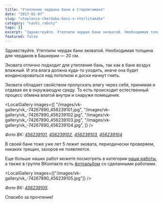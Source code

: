 ```yaml
---
title: "Утепление чердака бани в Стерлитамаке"
date: "2017-01-07"
slug: "uteplenie-cherdaka-bani-v-sterlitamake"
category: "nashi_raboty"
tags: []
excerpt: "Здравствуйте. Утеплили чердак бани эковатой. Необходимая толщина для чердаков в Башкирии — 20 см. Эковата отлично подходит для утепления бань, так как в бане воздух влажный. И эта влага должна куда-то..."
featured: false
---
```



Здравствуйте. Утеплили чердак бани эковатой. Необходимая толщина для чердаков в Башкирии — 20 см.

Эковата отлично подходит для утепления бань, так как в бане воздух влажный. И эта влага должна куда-то уходить, иначе она будет конденсироваться над потолком и доски начнут гнить.

Эковата обладает свойством пропускать влагу через себя, принимая и отдавая ее в окружающую среду. То есть происходит естественный процесс обмена влагой внутри и снаружи помещения.

<LocalGallery
  images={[
    "/images/vk-gallery/vk_-74267890_456239101.jpg",
    "/images/vk-gallery/vk_-74267890_456239102.jpg",
    "/images/vk-gallery/vk_-74267890_456239103.jpg",
    "/images/vk-gallery/vk_-74267890_456239104.jpg",
  ]}
/>

_Фото ВК: [456239101](https://vk.com/photo-74267890_456239101), [456239102](https://vk.com/photo-74267890_456239102), [456239103](https://vk.com/photo-74267890_456239103), [456239104](https://vk.com/photo-74267890_456239104)_

В своей бане тоже уже лет 5 лежит эковата, периодически проверяем, никаких трещин, зазоров не появляется.

Еще больше наших работ можете посмотреть в категории [наши работы](http://ecovata-str.ru/cat/nashi_raboty/), а также в группе ВКонтакте есть [фотоальбом](https://vk.com/albums-74267890) со сделанными работами.

<LocalGallery images={["/images/vk-gallery/vk_-74267890_456239105.jpg"]} />

_Фото ВК: [456239105](https://vk.com/photo-74267890_456239105)_

Спасибо за прочтение!
